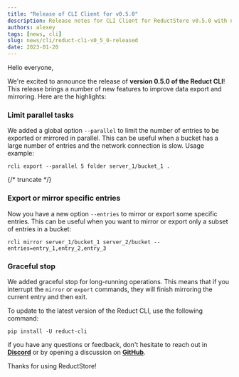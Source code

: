 ```yaml
---
title: "Release of CLI Client for v0.5.0"
description: Release notes for CLI Client for ReductStore v0.5.0 with new features to improve data export and mirroring
authors: alexey
tags: [news, cli]
slug: news/cli/reduct-cli-v0_5_0-released
date: 2023-01-20
---
```


Hello everyone,

We're excited to announce the release
of **version 0.5.0 of the Reduct CLI**!
This release brings a number of new features to improve data export and mirroring. Here are the highlights:


### Limit parallel tasks

We added a global option `--parallel` to limit the number of entries to be exported or mirrored in parallel. This can be
useful when a bucket has a large number of entries and the network connection is slow. Usage example:

```
rcli export --parallel 5 folder server_1/bucket_1 . 
```

{/* truncate */}

### Export or mirror specific entries

Now you have a new option `--entries` to mirror or export some specific entries. This can be useful when you want to
mirror or export only a subset of entries in a bucket:

```
rcli mirror server_1/bucket_1 server_2/bucket --entries=entry_1,entry_2,entry_3
```

### Graceful stop

We added graceful stop for long-running operations. This means that if you interrupt the `mirror` or `export` commands,
they will finish mirroring the current entry and then exit.


To update to the latest version of the Reduct CLI, use the following command:

```
pip install -U reduct-cli
```

if you have any questions or feedback, don't hesitate to reach out in [**Discord**](https://discord.com/invite/8wPtPGJYsn)
or by opening a discussion on [**GitHub**](https://github.com/reductstore/reductstore/discussions).

Thanks for using ReductStore!